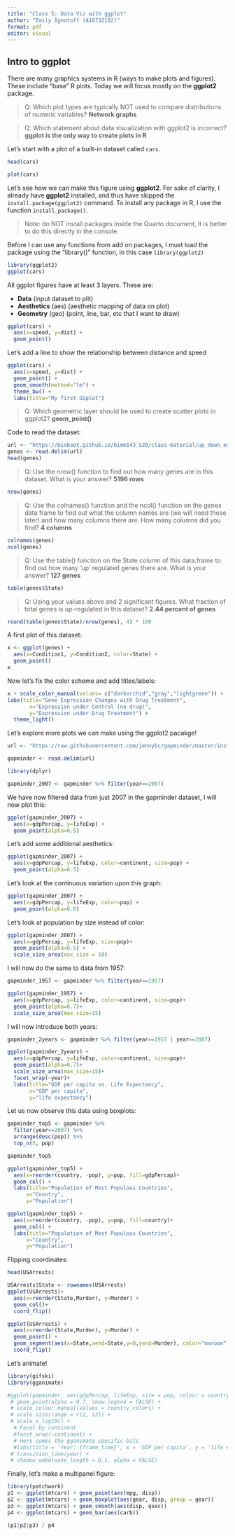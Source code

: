 ```yaml
---
title: "Class 5: Data Viz with ggplot"
author: "Emily Ignatoff (A16732102)"
format: pdf
editor: visual
---
```


## Intro to ggplot

There are many graphics systems in R (ways to make plots and figures). These include "base" R plots. Today we will focus mostly on the **ggplot2** package.

>Q: Which plot types are typically NOT used to compare distributions of numeric variables? **Network graphs**

>Q: Which statement about data visualization with ggplot2 is incorrect? **ggplot is the only way to create plots in R**

Let's start with a plot of a built-in dataset called `cars`.

```r
head(cars)
```
```r
plot(cars)
```

Let's see how we can make this figure using **ggplot2**. For sake of clarity, I already have **ggplot2** installed, and thus have skipped the `install.package(ggplot2)` command. To install any package in R, I use the function `install_package()`.

>Note: do NOT install packages inside the Quarto document, it is better to do this directly in the console.

Before I can use any functions from add on packages, I must load the package using the "library()" function, in this case  `library(ggplot2)`
```r
library(ggplot2)
ggplot(cars)
```

All ggplot figures have at least 3 layers. These are:

- **Data** (input dataset to plit)
- **Aesthetics** (aes) (aesthetic mapping of data on plot)
- **Geometry** (geo) (point, line, bar, etc that I want to draw)

```r
ggplot(cars) + 
  aes(x=speed, y=dist) +
  geom_point()
```

Let's add a line to show the relationship between distance and speed

```r
ggplot(cars) + 
  aes(x=speed, y=dist) +
  geom_point() +
  geom_smooth(method="lm") +
  theme_bw() +
  labs(title="My first GGplot")
```

> Q: Which geometric layer should be used to create scatter plots in ggplot2? **geom_point()**

Code to read the dataset:
```r
url <- "https://bioboot.github.io/bimm143_S20/class-material/up_down_expression.txt"
genes <- read.delim(url)
head(genes)
```

>Q: Use the nrow() function to find out how many genes are in this dataset. What is your answer? **5196 rows**

```r
nrow(genes)
```

>Q: Use the colnames() function and the ncol() function on the genes data frame to find out what the column names are (we will need these later) and how many columns there are. How many columns did you find? **4 columns**

```r
colnames(genes)
ncol(genes)
```


>Q: Use the table() function on the State column of this data.frame to find out how many ‘up’ regulated genes there are. What is your answer? **127 genes**

```r
table(genes$State)
```

>Q:  Using your values above and 2 significant figures. What fraction of total genes is up-regulated in this dataset? **2.44 percent of genes**

```r
round(table(genes$State)/nrow(genes), 4) * 100
```


A first plot of this dataset:
```r
x <- ggplot(genes) +
  aes(x=Condition1, y=Condition2, color=State) +
  geom_point() 
x
```
Now let's fix the color scheme and add titles/labels:
```r
x + scale_color_manual(values= c("darkorchid","gray","lightgreen")) +
labs(title="Gene Expression Changes with Drug Treatment",
       x="Expression under Control (no drug)",
       y="Expression under Drug Treatment") +
  theme_light()
```

Let's explore more plots we can make using the ggplot2 pacakge!

```r
url <- "https://raw.githubusercontent.com/jennybc/gapminder/master/inst/extdata/gapminder.tsv"

gapminder <- read.delim(url)

library(dplyr)

gapminder_2007 <- gapminder %>% filter(year==2007)
```
We have now filtered data from just 2007 in the gapminder dataset, I will now plot this:
```r
ggplot(gapminder_2007) +
  aes(x=gdpPercap, y=lifeExp) +
  geom_point(alpha=0.5)
```

Let's add some additional aesthetics:
```r
ggplot(gapminder_2007) +
  aes(x=gdpPercap, y=lifeExp, color=continent, size=pop) +
  geom_point(alpha=0.5)
```

Let's look at the continuous variation upon this graph:
```r
ggplot(gapminder_2007) + 
  aes(x=gdpPercap, y=lifeExp, color=pop) +
  geom_point(alpha=0.8)
```

Let's look at population by size instead of color:
```r
ggplot(gapminder_2007) + 
  aes(x=gdpPercap, y=lifeExp, size=pop)+
  geom_point(alpha=0.5) + 
  scale_size_area(max_size = 10)
```

I will now do the same to data from 1957:
```r
gapminder_1957 <- gapminder %>% filter(year==1957)
```

```r
ggplot(gapminder_1957) +
  aes(x=gdpPercap, y=lifeExp, color=continent, size=pop)+
  geom_point(alpha=0.7)+
  scale_size_area(max_size=15)
```

I will now introduce both years:
```r
gapminder_2years <- gapminder %>% filter(year==1957 | year==2007)

ggplot(gapminder_2years) +
  aes(x=gdpPercap, y=lifeExp, color=continent, size=pop)+
  geom_point(alpha=0.7)+
  scale_size_area(max_size=15)+
  facet_wrap(~year)+
  labs(title="GDP per capita vs. Life Expectancy",
       x="GDP per capita",
       y="life expectancy")
```

Let us now observe this data using boxplots:
```r
gapminder_top5 <- gapminder %>% 
  filter(year==2007) %>% 
  arrange(desc(pop)) %>% 
  top_n(5, pop)

gapminder_top5
```
```r
ggplot(gapminder_top5) +
  aes(x=reorder(country, -pop), y=pop, fill=gdpPercap)+
  geom_col() +
  labs(title="Population of Most Populous Countries",
      x="Country",
      y="Population")
```

```r
ggplot(gapminder_top5) +
  aes(x=reorder(country, -pop), y=pop, fill=country)+
  geom_col() +
  labs(title="Population of Most Populous Countries",
      x="Country",
      y="Population")
```

Flipping coordinates:
```r
head(USArrests)
```
```r
USArrests$State <- rownames(USArrests)
ggplot(USArrests)+
  aes(x=reorder(State,Murder), y=Murder) +
  geom_col()+
  coord_flip()
```

```r
ggplot(USArrests) +
  aes(x=reorder(State,Murder), y=Murder) +
  geom_point() +
  geom_segment(aes(x=State,xend=State,y=0,yend=Murder), color="maroon") +
  coord_flip()
```

Let's animate!
```r
library(gifski)
library(gganimate)
```
```r
#ggplot(gapminder, aes(gdpPercap, lifeExp, size = pop, colour = country)) +
 # geom_point(alpha = 0.7, show.legend = FALSE) +
 # scale_colour_manual(values = country_colors) +
 # scale_size(range = c(2, 12)) +
 # scale_x_log10() +
  # Facet by continent
  #facet_wrap(~continent) +
  # Here comes the gganimate specific bits
  #labs(title = 'Year: {frame_time}', x = 'GDP per capita', y = 'life expectancy') +
 # transition_time(year) +
 # shadow_wake(wake_length = 0.1, alpha = FALSE)
```

Finally, let's make a multipanel figure:
```r
library(patchwork)
p1 <- ggplot(mtcars) + geom_point(aes(mpg, disp))
p2 <- ggplot(mtcars) + geom_boxplot(aes(gear, disp, group = gear))
p3 <- ggplot(mtcars) + geom_smooth(aes(disp, qsec))
p4 <- ggplot(mtcars) + geom_bar(aes(carb))

(p1|p2|p3) / p4
```

